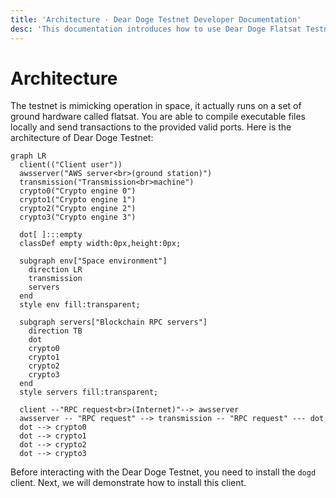 ```yaml
---
title: 'Architecture · Dear Doge Testnet Developer Documentation'
desc: 'This documentation introduces how to use Dear Doge Flatsat Testnet to deploy and simulate applications running in space orbit.'
---
```



# Architecture

The testnet is mimicking operation in space, it actually runs on a set of ground hardware called flatsat. You are able to compile executable files locally and send transactions to the provided valid ports. Here is the architecture of Dear Doge Testnet:

```mermaid
graph LR
  client(("Client user"))
  awsserver("AWS server<br>(ground station)")
  transmission("Transmission<br>machine")
  crypto0("Crypto engine 0")
  crypto1("Crypto engine 1")
  crypto2("Crypto engine 2")
  crypto3("Crypto engine 3")

  dot[ ]:::empty
  classDef empty width:0px,height:0px;

  subgraph env["Space environment"]
    direction LR
    transmission
    servers
  end
  style env fill:transparent;

  subgraph servers["Blockchain RPC servers"]
    direction TB
    dot
    crypto0
    crypto1
    crypto2
    crypto3
  end
  style servers fill:transparent;

  client --"RPC request<br>(Internet)"--> awsserver
  awsserver -- "RPC request" --> transmission -- "RPC request" --- dot
  dot --> crypto0
  dot --> crypto1
  dot --> crypto2
  dot --> crypto3
```

Before interacting with the Dear Doge Testnet, you need to install the `dogd` client. Next, we will demonstrate how to install this client.
